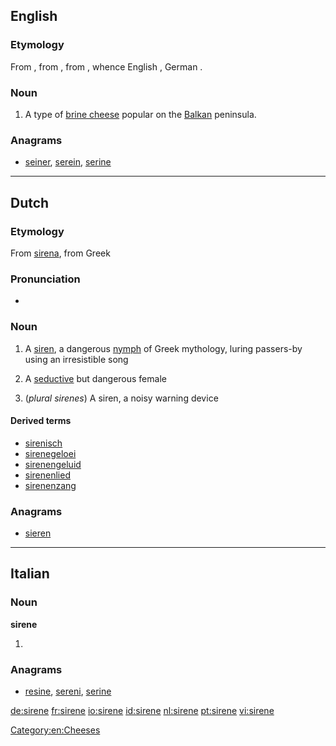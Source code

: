 ==English==

===Etymology===
From {{etyl|bg}} {{term|сирене|tr=sirene|lang=bg}}, from {{etyl|sla-pro|en}}, from {{proto|ine-pro|suros}}, whence English {{term|sour}}, German {{term|sauer|lang=de}}.

===Noun===
{{en-noun}}
{{wikipedia}}

# A type of [[brine cheese]] popular on the [[Balkan]] peninsula.

===Anagrams===
* [[seiner#English|seiner]], [[serein#English|serein]], [[serine#English|serine]]

[[Category:en:Cheeses]]

----

==Dutch==

===Etymology===
From {{etyl|la|nl}} [[sirena]], from Greek

===Pronunciation===
* {{IPA|/sirɛnə/|lang=nl}}

===Noun===
{{nl-noun|f|sirenen|pl2=sirenes|sirenetje}}

# A [[siren]], a dangerous [[nymph]] of Greek mythology, luring passers-by using an irresistible song
# {{figuratively}} A [[seductive]] but dangerous female
# (''plural sirenes'') A siren, a noisy warning device

====Derived terms====
* [[sirenisch]]
* [[sirenegeloei]] {{n}}
* [[sirenengeluid]] {{n}}
* [[sirenenlied]] {{n}}
* [[sirenenzang]] {{n}}

===Anagrams===
* [[sieren#Dutch|sieren]]

----

==Italian==

===Noun===
'''sirene''' {{f}}

# {{plural of|[[sirena]]|lang=it}}

===Anagrams===
* [[resine#Italian|resine]], [[sereni#Italian|sereni]], [[serine#Italian|serine]]

[[de:sirene]]
[[fr:sirene]]
[[io:sirene]]
[[id:sirene]]
[[nl:sirene]]
[[pt:sirene]]
[[vi:sirene]]